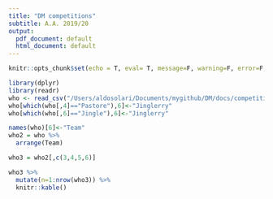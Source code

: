 ```yaml
---
title: "DM competitions"
subtitle: A.A. 2019/20
output:
  pdf_document: default
  html_document: default
---
```



```r
knitr::opts_chunk$set(echo = T, eval= T, message=F, warning=F, error=F, comment=NA, cache=F)
```


```r
library(dplyr)
library(readr)
who <- read_csv("/Users/aldosolari/Documents/mygithub/DM/docs/competitions/DM competitions1920.csv")
who[which(who[,4]=="Pastore"),6]<-"Jinglerry"
who[which(who[,6]=="Jingle"),6]<-"Jinglerry"

names(who)[6]<-"Team"
who2 = who %>%
  arrange(Team) 

who3 = who2[,c(3,4,5,6)]

who3 %>% 
  mutate(n=1:nrow(who3)) %>%
  knitr::kable()

```


